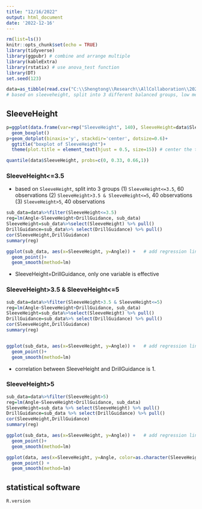 ```yaml
---
title: "12/16/2022"
output: html_document
date: '2022-12-16'
---
```


```r
rm(list=ls())
knitr::opts_chunk$set(echo = TRUE)
library(tidyverse)
library(ggpubr) # combine and arrange multiple 
library(kableExtra)
library(rstatix) # use anova_test function 
library(DT)
set.seed(123)
```

```r
data=as_tibble(read.csv("C:\\Shengtong\\Research\\AllCollaboration\\2022\\202212\\Arndt\\Trueness_CompareStudies_2022_ALL DATA.csv", header=T))
# based on sleeveheight, split into 3 different balanced groups, low mediam, high, and then for each group, regress angle to sleeveheight and drillguidance   
```


## SleeveHeight


```r
  

p=ggplot(data.frame(var=rep("SleeveHeight", 140), SleeveHeight=data$SleeveHeight), aes(x=var, y=SleeveHeight))+
  geom_boxplot()
p+geom_dotplot(binaxis='y', stackdir='center', dotsize=0.6)+
  ggtitle("boxplot of SleeveHeight")+
  theme(plot.title = element_text(hjust = 0.5, size=15)) # center the title

quantile(data$SleeveHeight, probs=c(0, 0.33, 0.66,1))
```
### SleeveHeight<=3.5

* based on `SleeveHeight`, split into 3 groups (1) `SleeveHeight<=3.5`, 60 observations (2) `SleeveHeight>3.5 & SleeveHeight<=5`, 40 observations (3) `SleeveHeight>5`, 40 observations 


```r
sub_data=data%>%filter(SleeveHeight<=3.5)
reg=lm(Angle~SleeveHeight+DrillGuidance, sub_data)
SleeveHeight=sub_data%>%select(SleeveHeight) %>% pull()
DrillGuidance=sub_data%>% select(DrillGuidance) %>% pull()
cor(SleeveHeight,DrillGuidance)
summary(reg)

ggplot(sub_data, aes(x=SleeveHeight, y=Angle)) +   # add regression line 
  geom_point()+
  geom_smooth(method=lm)

```
* SleeveHeight=DrillGuidance, only one variable is effective 



### SleeveHeight>3.5 & SleeveHeight<=5

```r
sub_data=data%>%filter(SleeveHeight>3.5 & SleeveHeight<=5)
reg=lm(Angle~SleeveHeight+DrillGuidance, sub_data)
SleeveHeight=sub_data%>%select(SleeveHeight) %>% pull()
DrillGuidance=sub_data%>% select(DrillGuidance) %>% pull()
cor(SleeveHeight,DrillGuidance)
summary(reg)


ggplot(sub_data, aes(x=SleeveHeight, y=Angle)) +   # add regression line 
  geom_point()+
  geom_smooth(method=lm)
```

* correlation between SleeveHeight and DrillGuidance is 1. 

### SleeveHeight>5 

```r
sub_data=data%>%filter(SleeveHeight>5)
reg=lm(Angle~SleeveHeight+DrillGuidance, sub_data)
SleeveHeight=sub_data %>% select(SleeveHeight) %>% pull()
DrillGuidance=sub_data %>% select(DrillGuidance) %>% pull()
cor(SleeveHeight,DrillGuidance)
summary(reg)

ggplot(sub_data, aes(x=SleeveHeight, y=Angle)) +   # add regression line 
  geom_point()+
  geom_smooth(method=lm)
```


```r


ggplot(data, aes(x=SleeveHeight, y=Angle, color=as.character(SleeveHeight), shape=as.character(SleeveHeight))) +
  geom_point() + 
  geom_smooth(method=lm)
```


## statistical software 

```r
R.version
```